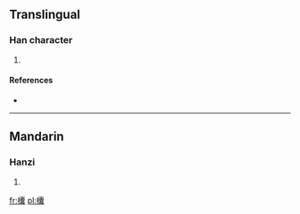 ==Translingual==

===Han character===
{{Han char|rn=75|rad=木|as=22|sn=26|four=|canj=木十月女 (DJBV)}}

# {{defn|Han|sort=木22}}

====References====
* {{Han ref|kx=0564.200|dkj=15977|dj=0953.270|hdz=21327.010|uh=6B1C|ud=27420}}

----

==Mandarin==

===Hanzi===
{{cmn-hanzi|pin=[[náng]] ([[nang2]])|wg=nang<sup>2</sup>}}

# {{defn|Mandarin|sort=木22}}

[[fr:欜]]
[[pl:欜]]